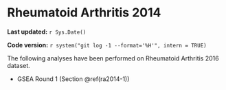# Rheumatoid Arthritis 2014

**Last updated:** `r Sys.Date()`

**Code version:** `r system("git log -1 --format='%H'", intern = TRUE)`

The following analyses have been performed on Rheumatoid Arthritis 2016 dataset.

- GSEA Round 1 (Section \@ref(ra2014-1))
